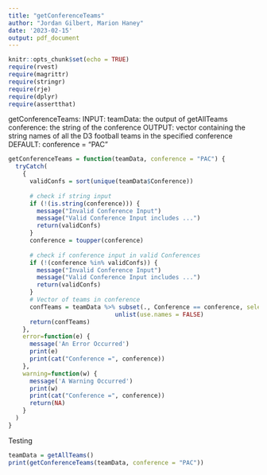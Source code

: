 ```yaml
---
title: "getConferenceTeams"
author: "Jordan Gilbert, Marion Haney"
date: '2023-02-15'
output: pdf_document
---
```


```r
knitr::opts_chunk$set(echo = TRUE)
require(rvest)
require(magrittr)
require(stringr)
require(rje)
require(dplyr)
require(assertthat)
```

getConferenceTeams:
INPUT: 
teamData: the output of getAllTeams
conference: the string of the conference
OUTPUT: vector containing the string names of all the D3 football teams
in the specified conference
DEFAULT: conference = "PAC"

```r
getConferenceTeams = function(teamData, conference = "PAC") {
  tryCatch(
    {
      validConfs = sort(unique(teamData$Conference))
      
      # check if string input
      if (!(is.string(conference))) {
        message("Invalid Conference Input")
        message("Valid Conference Input includes ...")
        return(validConfs)
      }
      conference = toupper(conference)
      
      # check if conference input in valid Conferences
      if (!(conference %in% validConfs)) {
        message("Invalid Conference Input")
        message("Valid Conference Input includes ...")
        return(validConfs)
      }
      # Vector of teams in conference
      confTeams = teamData %>% subset(., Conference == conference, select = School) %>% 
                              unlist(use.names = FALSE)
      return(confTeams)
    },
    error=function(e) {
      message('An Error Occurred')
      print(e)
      print(cat("Conference =", conference))
    },
    warning=function(w) {
      message('A Warning Occurred')
      print(w)
      print(cat("Conference =", conference))
      return(NA)
    }
  )
}
```

Testing
```r
teamData = getAllTeams()
print(getConferenceTeams(teamData, conference = "PAC"))
```

